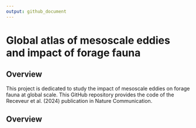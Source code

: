 ```yaml
---
output: github_document
---
```


# Global atlas of mesoscale eddies and impact of forage fauna

## Overview

This project is dedicated to study the impact of mesoscale eddies on forage fauna at global scale. This GitHub repository provides the code of the Receveur et al. (2024) publication in Nature Communication.

## Overview
